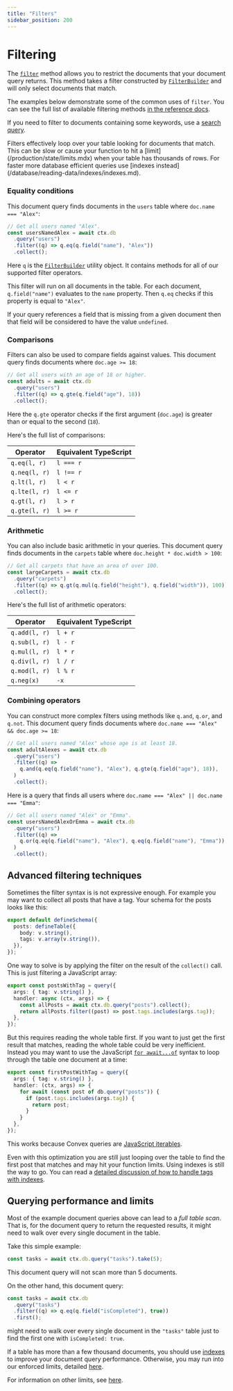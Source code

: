 ```yaml
---
title: "Filters"
sidebar_position: 200
---
```


# Filtering

The [`filter`](/api/interfaces/server.Query#filter) method allows you to
restrict the documents that your document query returns. This method takes a
filter constructed by [`FilterBuilder`](/api/interfaces/server.FilterBuilder)
and will only select documents that match.

The examples below demonstrate some of the common uses of `filter`. You can see
the full list of available filtering methods
[in the reference docs](/api/interfaces/server.FilterBuilder).

If you need to filter to documents containing some keywords, use a
[search query](/search/search.mdx).

<Admonition type="caution" title="Use indexes instead">
  Filters effectively loop over your table looking for documents that match.
  This can be slow or cause your function to hit a
  [limit](/production/state/limits.mdx) when your table has thousands of rows.
  For faster more database efficient queries use [indexes
  instead](/database/reading-data/indexes/indexes.md).
</Admonition>

### Equality conditions

This document query finds documents in the `users` table where
`doc.name === "Alex"`:

```ts
// Get all users named "Alex".
const usersNamedAlex = await ctx.db
  .query("users")
  .filter((q) => q.eq(q.field("name"), "Alex"))
  .collect();
```

Here `q` is the [`FilterBuilder`](/api/interfaces/server.FilterBuilder) utility
object. It contains methods for all of our supported filter operators.

This filter will run on all documents in the table. For each document,
`q.field("name")` evaluates to the `name` property. Then `q.eq` checks if this
property is equal to `"Alex"`.

If your query references a field that is missing from a given document then that
field will be considered to have the value `undefined`.

### Comparisons

Filters can also be used to compare fields against values. This document query
finds documents where `doc.age >= 18`:

```ts
// Get all users with an age of 18 or higher.
const adults = await ctx.db
  .query("users")
  .filter((q) => q.gte(q.field("age"), 18))
  .collect();
```

Here the `q.gte` operator checks if the first argument (`doc.age`) is greater
than or equal to the second (`18`).

Here's the full list of comparisons:

| Operator      | Equivalent TypeScript |
| ------------- | --------------------- |
| `q.eq(l, r)`  | `l === r`             |
| `q.neq(l, r)` | `l !== r`             |
| `q.lt(l, r)`  | `l < r`               |
| `q.lte(l, r)` | `l <= r`              |
| `q.gt(l, r)`  | `l > r`               |
| `q.gte(l, r)` | `l >= r`              |

### Arithmetic

You can also include basic arithmetic in your queries. This document query finds
documents in the `carpets` table where `doc.height * doc.width > 100`:

```ts
// Get all carpets that have an area of over 100.
const largeCarpets = await ctx.db
  .query("carpets")
  .filter((q) => q.gt(q.mul(q.field("height"), q.field("width")), 100))
  .collect();
```

Here's the full list of arithmetic operators:

| Operator      | Equivalent TypeScript |
| ------------- | --------------------- |
| `q.add(l, r)` | `l + r`               |
| `q.sub(l, r)` | `l - r`               |
| `q.mul(l, r)` | `l * r`               |
| `q.div(l, r)` | `l / r`               |
| `q.mod(l, r)` | `l % r`               |
| `q.neg(x)`    | `-x`                  |

### Combining operators

You can construct more complex filters using methods like `q.and`, `q.or`, and
`q.not`. This document query finds documents where
`doc.name === "Alex" && doc.age >= 18`:

```ts
// Get all users named "Alex" whose age is at least 18.
const adultAlexes = await ctx.db
  .query("users")
  .filter((q) =>
    q.and(q.eq(q.field("name"), "Alex"), q.gte(q.field("age"), 18)),
  )
  .collect();
```

Here is a query that finds all users where
`doc.name === "Alex" || doc.name === "Emma"`:

```ts
// Get all users named "Alex" or "Emma".
const usersNamedAlexOrEmma = await ctx.db
  .query("users")
  .filter((q) =>
    q.or(q.eq(q.field("name"), "Alex"), q.eq(q.field("name"), "Emma")),
  )
  .collect();
```

## Advanced filtering techniques

Sometimes the filter syntax is is not expressive enough. For example you may
want to collect all posts that have a tag. Your schema for the posts looks like
this:

```ts
export default defineSchema({
  posts: defineTable({
    body: v.string(),
    tags: v.array(v.string()),
  }),
});
```

One way to solve is by applying the filter on the result of the `collect()`
call. This is just filtering a JavaScript array:

```ts
export const postsWithTag = query({
  args: { tag: v.string() },
  handler: async (ctx, args) => {
    const allPosts = await ctx.db.query("posts").collect();
    return allPosts.filter((post) => post.tags.includes(args.tag));
  },
});
```

But this requires reading the whole table first. If you want to just get the
first result that matches, reading the whole table could be very inefficient.
Instead you may want to use the JavaScript
[`for await...of`](https://developer.mozilla.org/en-US/docs/Web/JavaScript/Reference/Statements/for-await...of)
syntax to loop through the table one document at a time:

```ts
export const firstPostWithTag = query({
  args: { tag: v.string() },
  handler: (ctx, args) => {
    for await (const post of db.query("posts")) {
      if (post.tags.includes(args.tag)) {
        return post;
      }
    }
  },
});
```

This works because Convex queries are
[JavaScript iterables](https://developer.mozilla.org/en-US/docs/Web/JavaScript/Reference/Iteration_protocols).

Even with this optimization you are still just looping over the table to find
the first post that matches and may hit your function limits. Using indexes is
still the way to go. You can read a
[detailed discussion of how to handle tags with indexes](https://stack.convex.dev/complex-filters-in-convex#optimize-with-indexes).

## Querying performance and limits

Most of the example document queries above can lead to a _full table scan_. That
is, for the document query to return the requested results, it might need to
walk over every single document in the table.

Take this simple example:

```ts
const tasks = await ctx.db.query("tasks").take(5);
```

This document query will not scan more than 5 documents.

On the other hand, this document query:

```ts
const tasks = await ctx.db
  .query("tasks")
  .filter((q) => q.eq(q.field("isCompleted"), true))
  .first();
```

might need to walk over every single document in the `"tasks"` table just to
find the first one with `isCompleted: true`.

If a table has more than a few thousand documents, you should use
[indexes](/database/reading-data/indexes/indexes.md) to improve your document
query performance. Otherwise, you may run into our enforced limits, detailed
[here](/functions/error-handling/error-handling.mdx#readwrite-limit-errors).

For information on other limits, see [here](/production/state/limits.mdx).
